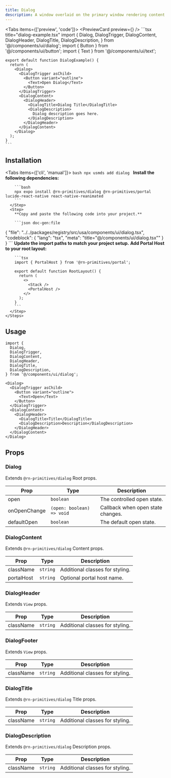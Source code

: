 ```yaml
---
title: Dialog
description: A window overlaid on the primary window rendering content underneath inert.
---
```



<Tabs items={['preview', 'code']}>
  <Tab value="preview">
    <PreviewCard preview={<DialogPreview />} />
  </Tab>
  <Tab value="code">
    ```tsx title="dialog-example.tsx"
    import {
      Dialog,
      DialogTrigger,
      DialogContent,
      DialogHeader,
      DialogTitle,
      DialogDescription,
    } from '@/components/ui/dialog';
    import { Button } from '@/components/ui/button';
    import { Text } from '@/components/ui/text';

    export default function DialogExample() {
      return (
        <Dialog>
          <DialogTrigger asChild>
            <Button variant="outline">
              <Text>Open Dialog</Text>
            </Button>
          </DialogTrigger>
          <DialogContent>
            <DialogHeader>
              <DialogTitle>Dialog Title</DialogTitle>
              <DialogDescription>
                Dialog description goes here.
              </DialogDescription>
            </DialogHeader>
          </DialogContent>
        </Dialog>
      );
    }
    ```
  </Tab>
</Tabs>

## Installation

<Tabs items={['cli', 'manual']}>
  <Tab value="cli">
    ```bash
    npx usmds add dialog
    ```
  </Tab>
  <Tab value="manual">
    <Steps>
      <Step>
        **Install the following dependencies:**

        ```bash
        npx expo install @rn-primitives/dialog @rn-primitives/portal lucide-react-native react-native-reanimated
        ```
      </Step>
      <Step>
        **Copy and paste the following code into your project.**

        ```json doc-gen:file
{
  "file": "../../packages/registry/src/usa/components/ui/dialog.tsx",
  "codeblock": {
    "lang": "tsx",
    "meta": "title=\"@/components/ui/dialog.tsx\""
  }
}
        ```
      </Step>
      <Step>
        **Update the import paths to match your project setup.**
      </Step>
      <Step>
        **Add Portal Host to your root layout:**

        ```tsx
        import { PortalHost } from '@rn-primitives/portal';

        export default function RootLayout() {
          return (
            <>
              <Stack />
              <PortalHost />
            </>
          );
        }
        ```
      </Step>
    </Steps>
  </Tab>
</Tabs>

## Usage

```tsx
import {
  Dialog,
  DialogTrigger,
  DialogContent,
  DialogHeader,
  DialogTitle,
  DialogDescription,
} from '@/components/ui/dialog';

<Dialog>
  <DialogTrigger asChild>
    <Button variant="outline">
      <Text>Open</Text>
    </Button>
  </DialogTrigger>
  <DialogContent>
    <DialogHeader>
      <DialogTitle>Title</DialogTitle>
      <DialogDescription>Description</DialogDescription>
    </DialogHeader>
  </DialogContent>
</Dialog>
```

## Props

### Dialog

Extends `@rn-primitives/dialog` Root props.

| Prop | Type | Description |
|------|------|-------------|
| open | `boolean` | The controlled open state. |
| onOpenChange | `(open: boolean) => void` | Callback when open state changes. |
| defaultOpen | `boolean` | The default open state. |

### DialogContent

Extends `@rn-primitives/dialog` Content props.

| Prop | Type | Description |
|------|------|-------------|
| className | `string` | Additional classes for styling. |
| portalHost | `string` | Optional portal host name. |

### DialogHeader

Extends `View` props.

| Prop | Type | Description |
|------|------|-------------|
| className | `string` | Additional classes for styling. |

### DialogFooter

Extends `View` props.

| Prop | Type | Description |
|------|------|-------------|
| className | `string` | Additional classes for styling. |

### DialogTitle

Extends `@rn-primitives/dialog` Title props.

| Prop | Type | Description |
|------|------|-------------|
| className | `string` | Additional classes for styling. |

### DialogDescription

Extends `@rn-primitives/dialog` Description props.

| Prop | Type | Description |
|------|------|-------------|
| className | `string` | Additional classes for styling. |

